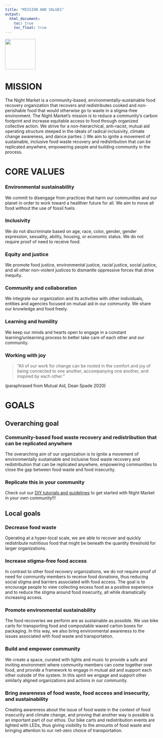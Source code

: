 ```yaml
---
title: "MISSION AND VALUES"
output:
  html_document:
    toc: true
    toc_float: true
---
```



</h4><div class="main-photo"><img src="photos/forkheartdnm.png" style="width:100px;height:100px;">


# MISSION

The Night Market is a community-based, environmentally-sustainable food recovery organization that recovers and redistributes cooked and non-perishable food that would otherwise go to waste in a stigma-free environment. The Night Market's mission is to reduce a community's carbon footprint and increase equitable access to food through organized collective action. We strive for a non-hierarchical, anti-racist, mutual aid operating structure steeped in the ideals of radical inclusivity, climate change awareness, and dance parties :) We aim to ignite a movement of sustainable, inclusive food waste recovery and redistribution that can be replicated anywhere, empowering people and building community in the process. 

# CORE VALUES

### Environmental sustainability
We commit to disengage from practices that harm our communities and our planet in order to work toward a healthier future for all. We aim to move all food without the use of fossil fuels. 

### Inclusivity

We do not discriminate based on age, race, color, gender, gender expression, sexuality, ability, housing, or economic status. We do not require proof of need to receive food. 

### Equity and justice

We promote food justice, environmental justice, racial justice, social justice, and all other non-violent justices to dismantle oppressive forces that drive inequity. 

### Community and collaboration

We integrate our organization and its activities with other individuals, entities and agencies focused on mutual aid in our community. We share our knowledge and food freely. 


### Learning and humility

We keep our minds and hearts open to engage in a constant learning/unlearning process to better take care of each other and our community.


### Working with joy

> “All of our work for change can be rooted in the comfort and joy of being connected to one another, accompanying one another, and inspired by each other.” 

(paraphrased from Mutual Aid, Dean Spade 2020)

# GOALS

## Overarching goal

### Community-based food waste recovery and redistribution that can be replicated anywhere

The overarching aim of our organization is to ignite a movement of environmentally sustainable and inclusive food waste recovery and redistribution that can be replicated anywhere, empowering communities to close the gap between food waste and food insecurity.

### Replicate this in your community 

Check out our [DIY tutorials and guidelines](https://davisnightmarket.github.io/diy) to get started with Night Market in your own community!!! 

## Local goals

### Decrease food waste

Operating at a hyper-local scale, we are able to recover and quickly redistribute nutritious food that might be beneath the quantity threshold for larger organizations.

### Increase stigma-free food access

In contrast to other food recovery organizations, we do not require proof of need for community members to receive food donations, thus reducing social stigma and barriers associated with food access. The goal is to encourage people to view collecting excess food as a positive experience and to reduce the stigma around food insecurity, all while dramatically increasing access.


### Promote environmental sustainability

The food recoveries we perform are as sustainable as possible. We use bike carts for transporting food and compostable waxed carton boxes for packaging. In this way, we also bring environmental awareness to the issues associated with food waste and transportation.


### Build and empower community

We create a space, curated with lights and music to provide a safe and inviting environment where community members can come together over food, and provide a framework to engage in mutual aid and support each other outside of the system. In this spirit we engage and support other similarly aligned organizations and actions in our community.

### Bring awareness of food waste, food access and insecurity, and sustainability

Creating awareness about the issue of food waste in the context of food insecurity and climate change, and proving that another way is possible is an important part of our ethos. Our bike carts and redistribution events are lighted with LEDs, thus giving visibility to the amounts of food waste and bringing attention to our net-zero choice of transportation. 




